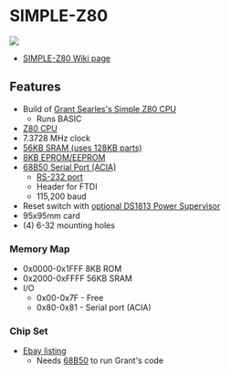 = SIMPLE-Z80 =

<img src="https://raw.githubusercontent.com/douggilliland/Retro-Computers/refs/heads/master/Z80/SIMPLE-Z80/pics/SIMPLE-Z80_P1090251-720pxV.jpg"></img>

* [http://land-boards.com/blwiki/index.php?title=SIMPLE-Z80 SIMPLE-Z80 Wiki page]

== Features ==

* Build of [http://searle.x10host.com/z80/SimpleZ80.html Grant Searles's Simple Z80 CPU]
** Runs BASIC
* [https://github.com/douggilliland/Retro-Computers/blob/master/Z80/Parts/Z80%20Family/Z80%20CPU%20z80b8400.pdf Z80 CPU]
* 7.3728 MHz clock
* [https://github.com/land-boards/lb-boards/blob/master/RetroCPUs/SIMPLE-Z80/PARTS/TC551001_128KB_SRAM_datasheet.pdf 56KB SRAM (uses 128KB parts)]
* [https://github.com/douggilliland/Retro-Computers/blob/master/Z80/Parts/EEPROMs/EEPROM%2028C64.pdf 8KB EPROM/EEPROM]
* [https://github.com/land-boards/lb-boards/blob/master/RetroCPUs/SIMPLE-Z80/PARTS/MC68B50_43633.pdf 68B50 Serial Port (ACIA)]
** [https://github.com/land-boards/lb-boards/blob/master/RetroCPUs/SIMPLE-6502/PARTS/max232.pdf RS-232 port]
** Header for FTDI
** 115,200 baud
* Reset switch with [https://github.com/land-boards/lb-boards/blob/master/RetroCPUs/SIMPLE-6502/PARTS/ds1813-maxim%20integrated%20products_1178753.pdf optional DS1813 Power Supervisor]
* 95x95mm card
* (4) 6-32 mounting holes

=== Memory Map ===

* 0x0000-0x1FFF 8KB ROM
* 0x2000-0xFFFF 56KB SRAM
* I/O
** 0x00-0x7F - Free
** 0x80-0x81 - Serial port (ACIA)

=== Chip Set ===

* [https://www.ebay.com/itm/113735638336?hash=item1a7b2c1d40:g:93YAAOSwtk9go5uR&amdata=enc%3AAQAHAAAA0CjeSaZOW7IJt0NyR2yD7ilWLBLOhIXrKXUX00mtG4N2pCKiMj2ZmWvR2eYttWQWGhbYch81xsx3t3XDAFpKv1snVQMDOs%2BgIIUlq7KnkxRtImp%2BHKApjKwXS2CA%2FK5U0uOJ5AZnC%2BUxA4UEO8fhLc%2BucWWgY%2FysZU1Idm861p60B08tFLK25hEEO169mFVVKWJFdFm5xmP5bQVAd2GQVMEuFisq9hjkeoXJAbZsJG5hj45aIJ8Ftau0KsGfYAV9OxmNkOFFz5%2FG586nm0AMR4Q%3D%7Ctkp%3ABk9SR-CEoMHpYA Ebay listing]
** Needs [https://www.ebay.com/itm/363470308952?var=632689151269 68B50] to run Grant's code
